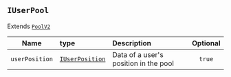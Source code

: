 ## `IUserPool`

Extends [`PoolV2`](/types/PoolV2)

| Name           | type                                    | Description                           | Optional |
| -------------- | :-------------------------------------- | :------------------------------------ | :------: |
| `userPosition` | [`IUserPosition`](/types/IUserPosition) | Data of a user's position in the pool |  `true`  |
